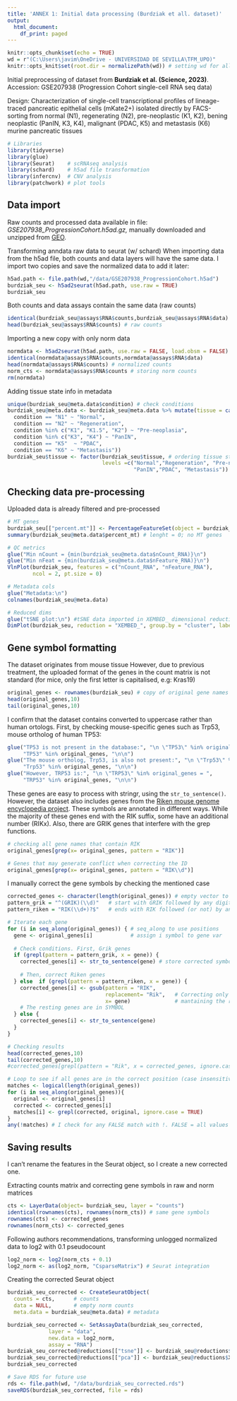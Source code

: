 ---
title: 'ANNEX 1: Initial data processing (Burdziak et all. dataset)'
output:
  html_document:
    df_print: paged
---

```{r setup, include=FALSE}
knitr::opts_chunk$set(echo = TRUE)
wd = r"(C:\Users\javim\OneDrive - UNIVERSIDAD DE SEVILLA\TFM_UPO)"
knitr::opts_knit$set(root.dir = normalizePath(wd)) # setting wd for all chunks
```

Initial preprocessing of dataset from **Burdziak et al. (Science, 2023)**. Accession: GSE207938 (Progression Cohort single-cell RNA seq data)

Design: Characterization of single-cell transcriptional profiles of lineage-traced pancreatic epithelial cells (mKate2+) isolated directly by FACS-sorting from normal (N1), regenerating (N2), pre-neoplastic (K1, K2), bening neoplastic (PanIN, K3, K4), malignant (PDAC, K5) and metastasis (K6) murine pancreatic tissues

```{r}
# Libraries
library(tidyverse)
library(glue)
library(Seurat)    # scRNAseq analysis
library(schard)    # h5ad file transformation
library(infercnv)  # CNV analysis
library(patchwork) # plot tools
```

## Data import

Raw counts and processed data available in file: *GSE207938_ProgressionCohort.h5ad.gz,* manually downloaded and unzipped from [GEO](https://www.ncbi.nlm.nih.gov/geo/download/?acc=GSE207938&format=file&file=GSE207938%5FProgressionCohort%2Eh5ad%2Egz).

Transforming anndata raw data to seurat (w/ schard) When importing data from the h5ad file, both counts and data layers will have the same data. I import two copies and save the normalized data to add it later:

```{r, warning=FALSE}
h5ad.path <- file.path(wd,"/data/GSE207938_ProgressionCohort.h5ad")
burdziak_seu <- h5ad2seurat(h5ad.path, use.raw = TRUE)   
burdziak_seu
```

Both counts and data assays contain the same data (raw counts)

```{r}
identical(burdziak_seu@assays$RNA$counts,burdziak_seu@assays$RNA$data)
head(burdziak_seu@assays$RNA$counts) # raw counts
```

Importing a new copy with only norm data

```{r,warning=FALSE}
normdata <- h5ad2seurat(h5ad.path, use.raw = FALSE, load.obsm = FALSE)
identical(normdata@assays$RNA$counts,normdata@assays$RNA$data)
head(normdata@assays$RNA$counts) # normalized counts
norm_cts <- normdata@assays$RNA$counts # storing norm counts
rm(normdata)
```

Adding tissue state info in metadata

```{r}
unique(burdziak_seu@meta.data$condition) # check conditions
burdziak_seu@meta.data <- burdziak_seu@meta.data %>% mutate(tissue = case_when( # add tissue column, based on reference paper
  condition == "N1" ~ "Normal",
  condition == "N2" ~ "Regeneration",
  condition %in% c("K1", "K1.5", "K2") ~ "Pre-neoplasia",
  condition %in% c("K3", "K4") ~ "PanIN",
  condition == "K5"  ~ "PDAC",
  condition == "K6" ~ "Metastasis"))
burdziak_seu$tissue <- factor(burdziak_seu$tissue, # ordering tissue states
                              levels =c("Normal","Regeneration", "Pre-neoplasia",
                                        "PanIN","PDAC", "Metastasis"))
```

## Checking data pre-processing

Uploaded data is already filtered and pre-processed

```{r}
# MT genes
burdziak_seu[["percent.mt"]] <- PercentageFeatureSet(object = burdziak_seu, pattern = "^MT-")
summary(burdziak_seu@meta.data$percent_mt) # lenght = 0; no MT genes

# QC metrics
glue("Min nCount = {min(burdziak_seu@meta.data$nCount_RNA)}\n")
glue("Min nFeat = {min(burdziak_seu@meta.data$nFeature_RNA)}\n")
VlnPlot(burdziak_seu, features = c("nCount_RNA", "nFeature_RNA"),
        ncol = 2, pt.size = 0)

# Metadata cols
glue("Metadata:\n")
colnames(burdziak_seu@meta.data)

# Reduced dims
glue("tSNE plot:\n") #tSNE data imported in XEMBED_ dimensional reduction
DimPlot(burdziak_seu, reduction = "XEMBED_", group.by = "cluster", label=TRUE) + theme_minimal() + theme(panel.grid = element_blank()) + ggtitle(NULL) + labs(x = "tSNE_1", y = "tSNE_2") 

```

## Gene symbol formatting

The dataset originates from mouse tissue However, due to previous treatment, the uploaded format of the genes in the count matrix is not standard (for mice, only the first letter is capitalised, e.g: Kras19)

```{r}
original_genes <- rownames(burdziak_seu) # copy of original gene names 
head(original_genes,10) 
tail(original_genes,10)
```

I confirm that the dataset contains converted to uppercase rather than human ortologs. First, by checking mouse-specific genes such as Trp53, mouse ortholog of human TP53:

```{r}
glue("TP53 is not present in the database:", "\n \"TP53\" %in% original_genes = ",
     "TP53" %in% original_genes, "\n\n")
glue("The mouse ortholog, Trp53, is also not present:", "\n \"Trp53\" %in% original_genes = ", 
     "Trp53" %in% original_genes, "\n\n")
glue("However, TRP53 is:", "\n \"TRP53\" %in% original_genes = ", 
     "TRP53" %in% original_genes, "\n\n")
```

These genes are easy to process with stringr, using the `str_to_sentence()`. However, the dataset also includes genes from the [Riken mouse genome encyclopedia project](https://www.sciencedirect.com/science/article/pii/S1631069103002166?via%3Dihub). These symbols are annotated in different ways. While the majority of these genes end with the RIK suffix, some have an additional number (RIKx). Also, there are GRIK genes that interfere with the grep functions.

```{r}
# checking all gene names that contain RIK
original_genes[grep(x= original_genes, pattern = "RIK")] 
```

```{r}
# Genes that may generate conflict when correcting the ID
original_genes[grep(x= original_genes, pattern = "RIK\\d")]
```

I manually correct the gene symbols by checking the mentioned case

```{r}
corrected_genes <- character(length(original_genes)) # empty vector to save symbols
pattern_grik = "^(GRIK)(\\d)"   # start with GRIK followed by any digit
pattern_riken = "RIK(\\d+)?$"   # ends with RIK followed (or not) by any digit

# Iterate each gene
for (i in seq_along(original_genes)) { # seq_along to use positions
  gene <- original_genes[i]            # assign i symbol to gene var
  
  # Check conditions. First, Grik genes
  if (grepl(pattern = pattern_grik, x = gene)) {
    corrected_genes[i] <- str_to_sentence(gene) # store corrected symbol in position
    
    # Then, correct Riken genes
  } else  if (grepl(pattern = pattern_riken, x = gene)) {
    corrected_genes[i] <- gsub(pattern = "RIK", 
                               replacement= "Rik",   # Correcting only Rik suffix, 
                               x= gene)              # mantaining the rest of uppercases
    # The resting genes are in SYMBOL
  } else {
    corrected_genes[i] <- str_to_sentence(gene)
  }
}

# Checking results
head(corrected_genes,10)
tail(corrected_genes,10)
#corrected_genes[grepl(pattern = "Rik", x = corrected_genes, ignore.case = TRUE)]

# Loop to see if all genes are in the correct position (case insensitive)
matches <- logical(length(original_genes))
for (i in seq_along(original_genes)){
  original <- original_genes[i]
  corrected <- corrected_genes[i]
  matches[i] <- grepl(corrected, original, ignore.case = TRUE)
}
any(!matches) # I check for any FALSE match with !. FALSE = all values are match (TRUE)

```

## Saving results

I can't rename the features in the Seurat object, so I create a new corrected one.

Extracting counts matrix and correcting gene symbols in raw and norm matrices

```{r}
cts <- LayerData(object= burdziak_seu, layer = "counts") 
identical(rownames(cts), rownames(norm_cts)) # same gene symbols
rownames(cts) <- corrected_genes 
rownames(norm_cts) <- corrected_genes
```

Following authors recommendations, transforming unlogged normalized data to log2 with 0.1 pseudocount

```{r}
log2_norm <- log2(norm_cts + 0.1)
log2_norm <- as(log2_norm, "CsparseMatrix") # Seurat integration
```

Creating the corrected Seurat object

```{r}
burdziak_seu_corrected <- CreateSeuratObject( 
  counts = cts,      # counts
  data = NULL,       # empty norm counts
  meta.data = burdziak_seu@meta.data) # metadata

burdziak_seu_corrected <- SetAssayData(burdziak_seu_corrected, 
             layer = "data",
             new.data = log2_norm,
             assay = "RNA")
burdziak_seu_corrected@reductions[["tsne"]] <- burdziak_seu@reductions$XEMBED_ # dim reductions
burdziak_seu_corrected@reductions[["pca"]] <- burdziak_seu@reductions$XPCA_
burdziak_seu_corrected

# Save RDS for future use
rds <- file.path(wd, "/data/burdziak_seu_corrected.rds")
saveRDS(burdziak_seu_corrected, file = rds)
```
